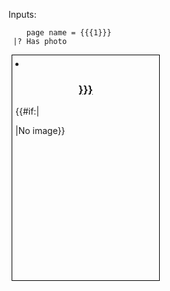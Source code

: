 <noinclude>
{{Template description
|Synopsis = Template used to format each person's block in the DX3 Personnel page.
|Category = Helper Template
|Has good documentation = False
}}

Inputs:
<pre>
    page name = {{{1}}}
 |? Has photo
</pre>
</noinclude><includeonly><!-- 

<div class="listing">
<div style="float:left; width:250px; height:425px; border:solid black 1px; margin:5px; padding:10px"> 

--><li class="gallerybox" style="background-color:transparent;border-color:transparent;width:225px;height: 350px;border:solid black 1px; margin:5px; padding:5px;">
<h3 style="text-align:center;">[[{{{1|}}}]]</h3>
{{#if:{{{2|}}}|<div style="text-align:center; margin:0px 0px 10px 0px;">{{Infobox image | Image = {{{2|}}} | Width = 200px }}</div>|No image}}
</li><!--
</div>
</div>-->
</includeonly>